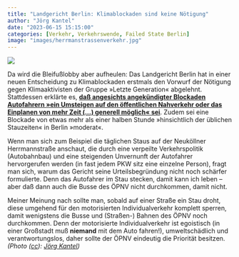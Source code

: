 ```yaml
---
title: "Landgericht Berlin: Klimablockaden sind keine Nötigung"
author: "Jörg Kantel"
date: "2023-06-15 15:15:00"
categories: [Verkehr, Verkehrswende, Failed State Berlin]
image: "images/herrmanstrassenverkehr.jpg"
---
```


[![](images/herrmanstrassenverkehr-b.jpg)](https://www.flickr.com/photos/schockwellenreiter/17563122701/)

Da wird die Bleifußlobby aber aufheulen: Das Landgericht Berlin hat in einer neuen Entscheidung zu Klimablockaden erstmals den Vorwurf der Nötigung gegen Klimaaktivisten der Gruppe »Letzte Generation« abgelehnt. Stattdessen erklärte es, **[daß angesichts angekündigter Blockaden Autofahrern »ein Umsteigen auf den öffentlichen Nahverkehr oder das Einplanen von mehr Zeit (…) generell möglich« sei](http://localhost:7151/posts/2023061502_klimanlockaden_sind_keine_noetigung/index.html)**. Zudem sei eine Blockade von etwas mehr als einer halben Stunde »hinsichtlich der üblichen Stauzeiten« in Berlin »moderat«.

Wenn man sich zum Beispiel die täglichen Staus auf der Neuköllner Herrmannstraße anschaut, die durch eine verpeilte Verkehrspolitik (Autobahnbau) und eine steigenden Unvernunft der Autofahrer hervorgerufen werden (in fast jedem PKW sitz eine einzelne Person), fragt man sich, warum das Gericht seine Urteilsbegründung nicht noch schärfer formulierte. Denn das Autofahrer im Stau stecken, damit kann ich leben -- aber daß dann auch die Busse des ÖPNV nicht durchkommen, damit nicht.

Meiner Meinung nach sollte man, sobald auf einer Straße ein Stau droht, diese umgehend für den motorisierten Individualverkehr komplett sperren, damit wenigstens die Busse und (Straßen-) Bahnen des ÖPNV noch durchkommen. Denn der motorisierte Individualverkehr ist egoistisch (in einer Großstadt muß **niemand** mit dem Auto fahren!), umweltschädlich und verantwortungslos, daher sollte der ÖPNV eindeutig die Priorität besitzen. *(Photo ([cc](http://creativecommons.org/licenses/by-nc-nd/2.0/)): [Jörg Kantel](http://cognitiones.kantel-chaos-team.de/cv.html))*